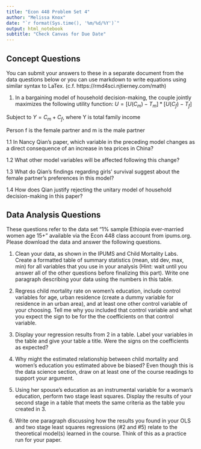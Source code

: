 ```yaml
---
title: "Econ 448 Problem Set 4"
author: "Melissa Knox"
date: "`r format(Sys.time(), '%m/%d/%Y')`"
output: html_notebook
subtitle: "Check Canvas for Due Date"
---
```

## Concept Questions

You can submit your answers to these in a separate document from the data questions below or you can use markdown to write equations using similar syntax to LaTex.  (c.f. https://rmd4sci.njtierney.com/math)

1. In a bargaining model of household decision-making, the couple jointly maximizes the following utility function:
$U=[U(C_m)- T_m]*[U(C_f)- T_f]$

Subject to $Y= C_m+C_f$, where Y is total family income
    
Person f is the female partner and m is the male partner

  1.1 In Nancy Qian’s paper, which variable in the preceding model changes as a direct                  consequence of an increase in tea prices in China?
    
  1.2 What other model variables will be affected following this change?
    
  1.3 What do Qian’s findings regarding girls’ survival suggest about the female partner’s    preferences in this model?
    
  1.4 How does Qian justify rejecting the unitary model of household decision-making in this      paper?

## Data Analysis Questions

These questions refer to the data set "1% sample Ethiopia ever-married women age 15+" available via the Econ 448 class account from ipums.org.  Please download the data and answer the following questions.

1. Clean your data, as shown in the IPUMS and Child Mortality Labs. Create a formatted table of summary statistics (mean, std dev, max, min) for all variables that you use in your analysis (Hint: wait until you answer all of the other questions before finalizing this part). Write one paragraph describing your data using the numbers in this table. 

2. Regress child mortality rate on women's education, include control variables for age, urban residence (create a dummy variable for residence in an urban area), and at least one other control variable of your choosing.  Tell me why you included that control variable and what you expect the sign to be for the the coefficients on that control variable.

3. Display your regression results from 2 in a table. Label your variables in the table and give your table a title.  Were the signs on the coefficients as expected? 

4. Why might the estimated relationship between child mortality and women's education you estimated above be biased? Even though this is the data science section, draw on at least one of the course readings to support your argument.

5. Using her spouse's education as an instrumental variable for a woman's education, perform two stage least squares.  Display the results of your second stage in a table that meets the same criteria as the table you created in 3.

6. Write one paragraph discussing how the results you found in your OLS and two stage least squares regressions (#2 and #5) relate to the theoretical model(s) learned in the course. Think of this as a practice run for your paper.
